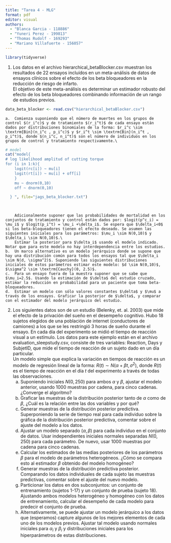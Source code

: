 ```yaml
---
title: "Tarea 4 - MLG"
format: pdf
editor: visual
authors: 
  - "Blanca Garcia - 118886"
  - "Yuneri Perez - 199813"
  - "Thomas Rudolf - 169293"
  - "Mariano Villafuerte - 156057"
---
```


```r
library(tidyverse)
```

1.  Los datos en el archivo hierarchical_betaBlocker.csv muestran los resultados de 22 ensayos incluídos en un meta-análisis de datos de ensayos clínicos sobre el efecto de los beta bloqueadores en la reducción de riesgo de infarto.\
    El objetivo de este meta-análisis es determinar un estimador robusto del efecto de los beta bloqueadores combinando información de un rango de estudios previos.

```r
data_beta_blocker <- read.csv("hierarchical_betaBlocker.csv")
```

```         
a.  Comienza suponiendo que el número de muertes en los grupos de control $(r_i^c)$ y de tratamiento $(r_i^t)$ de cada ensayo están dados por distribuciones binomiales de la forma: $r_i^c \sim \textrm{Bin}(n_i^c , p_i^c)$ y $r_i^t \sim \textrm{Bin}(n_i^t , p_i^t)$, donde $(n_i^c, n_i^t)$ son el número de individuos en los grupos de control y tratamiento respectivamente.\

```

```r
# model
cat("model{
# log likelihood amplitud of cutting torque
for (i in 1:k){
    logit(rc[i]) ~ mu[i]
    logit(rt[i]) ~ mu[i] + off[i]  
    }
    mu ~ dnorm(0,10)
    off ~ dnorm(0,10)

  } ", file="jags_beta_blocker.txt")
  

```

```         

    Adicionalmente suponer que las probabilidades de mortalidad en los conjuntos de tratamiento y control están dados por: $logit(p^c_i) = \mu_i$ y $logit(p_i^t) = \mu_i +\delta_i$. Se espera que $\delta_i<0$ si los beta-bloqueadores tienen el efecto deseado. Se asumen las siguientes iniciales para los parámetros: $\mu_i \sim N(0,10)$ y $\delta_i \sim N(0,10)$.\
    Estimar la posterior para $\delta_i$ usando el modelo indicado. Notar que para este modelo no hay interdependencia entre los estudios.
b.  Un marco alternativo es un modelo jerárquico donde se supone que hay una distribución común para todos los ensayos tal que $\delta_i \sim N(d, \sigma^2)$. Suponiendo las siguientes distribuciones iniciales de estos parámetros estimar este modelo: $d \sim N(0,10)$, $\sigma^2 \sim \textrm{Cauchy}(0, 2.5)$.
c.  Para un ensayo fuera de la muestra suponer que se sabe que $\mu_i=2.5$. Usando la estimación de $\delta$ del estudio cruzado, estimar la reducción en probabilidad para un paciente que toma beta-bloqueadores.
d.  Estimar un modelo con sólo valores constantes $\delta$ y $\mu$ a través de los ensayos. Graficar la posterior de $\delta$, y comparar con el estimador del modelo jerárquico del estudio.
```

\newpage

2.  Los siguientes datos son de un estudio (Belenky, et. al. 2003) que mide el efecto de la privación del sueño en el desempeño cognitivo. Hubo 18 sujetos elegidos de una población de internet (conductores de camiones) a los que se les restringió 3 horas de sueño durante el ensayo. En cada día del experimento se midió el tiempo de reacción visual a un estímulo. Los datos para este ejemplo están en el archivo evaluation_sleepstudy.csv, consiste de tres variables: Reaction, Days y SubjetID, que mide el tiempo de reacción de un sujeto dado en un día particular.\
    Un modelo simple que explica la variación en tiempos de reacción es un modelo de regresión lineal de la forma: $R(t) \sim N(\alpha+\beta t, \sigma^2)$, donde $R(t)$ es el tiempo de reacción en el día $t$ del experimento a través de todas las observaciones.
    a.  Suponiendo iniciales $N (0, 250)$ para ambos $\alpha$ y $\beta$, ajustar el modelo anterior, usando 1000 muestras por cadena, para cinco cadenas. ¿Converge el algoritmo?
    b.  Graficar las muestras de la distribución posterior tanto de $\alpha$ como de $\beta$, ¿Cuál es la relación entre las dos variables y por qué?
    c.  Generar muestras de la distribución posterior predictiva. Superponiendo la serie de tiempo real para cada individuo sobre la gráfica de la distribución posterior predictiva, comentar sobre el ajuste del modelo a los datos.
    d.  Ajustar un modelo separado $(\alpha, \beta)$ para cada individuo en el conjunto de datos. Usar independientes iniciales normales separadas $N (0, 250)$ para cada parámetro. De nuevo, usar 1000 muestras por cadena para cinco cadenas.
    e.  Calcular los estimados de las medias posteriores de los parámetros $\beta$ para el modelo de parámetros heterogéneos. ¿Cómo se compara esto al estimador $\beta$ obtenido del modelo homogéneo?
    f.  Generar muestras de la distribución predictiva posterior. Comparando los datos individuales de cada sujeto las muestras predictivas, comentar sobre el ajuste del nuevo modelo.
    g.  Particionar los datos en dos subconjuntos: un conjunto de entrenamiento (sujetos 1-17) y un conjunto de prueba (sujeto 18). Ajustando ambos modelos heterogéneo y homogéneo con los datos de entrenamiento, calcular el desempeño de cada modelo para predecir el conjunto de prueba.
    h.  Alternativamente, se puede ajustar un modelo jerárquico a los datos que (esperamos) capture algunos de los mejores elementos de cada uno de los modelos previos. Ajustar tal modelo usando normales iniciales para $\alpha_i$ y $\beta_i$ y distribuciones iniciales para los hiperparámetros de estas distribuciones.
